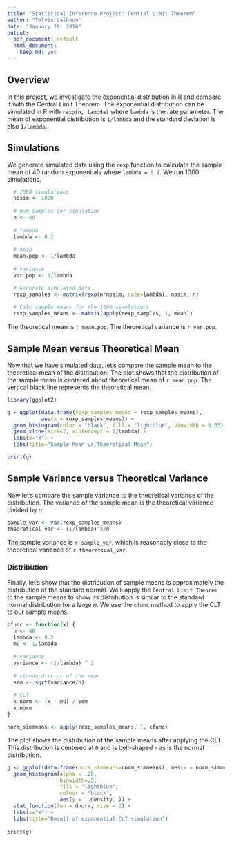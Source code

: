 ```yaml
---
title: "Statistical Inference Project: Central Limit Theorem"
author: "Telvis Calhoun"
date: "January 29, 2016"
output:
  pdf_document: default
  html_document:
    keep_md: yes
---
```


## Overview

In this project, we investigate the exponential distribution in R and compare it with the Central Limit Theorem. The exponential distribution can be simulated in R with `rexp(n, lambda)` where `lambda` is the rate parameter. The mean of exponential distribution is `1/lambda` and the standard deviation is also `1/lambda`.

## Simulations

We generate simulated data using the `rexp` function to calculate the sample mean of 40 random exponentials where `lambda = 0.2`. We run 1000 simulations.

```r
  # 1000 simulations
  nosim <- 1000
  
  # num samples per simulation
  n <- 40
  
  # lambda
  lambda <- 0.2
  
  # mean
  mean.pop <- 1/lambda
  
  # variance
  var.pop <- 1/lambda

  # Generate simulated data
  rexp_samples <- matrix(rexp(n*nosim, rate=lambda), nosim, n)
  
  # Calc sample means for the 1000 simulations
  rexp_samples_means <- matrix(apply(rexp_samples, 1, mean))
```

The theoretical mean is `r mean.pop`. The theoretical variance is `r var.pop`.

## Sample Mean versus Theoretical Mean

Now that we have simulated data, let's compare the sample mean to the theoretical mean of the distribution. The plot shows that the distribution of the sample mean is centered about theoretical mean of `r mean.pop`. The vertical black line represents the theoretical mean.

```r
library(ggplot2)

g = ggplot(data.frame(rexp_samples_means = rexp_samples_means), 
           aes(x = rexp_samples_means)) +
  geom_histogram(color = "black", fill = "lightblue", binwidth = 0.05) +
  geom_vline(size=2, xintercept = 1/lambda) +
  labs(x="X") +
  labs(title="Sample Mean vs.Theoretical Mean")

print(g)  
```


## Sample Variance versus Theoretical Variance

Now let's compare the sample variance to the theoretical variance of the distribution. The variance of the sample mean is the theoretical variance divided by $n$.

```r
sample_var <- var(rexp_samples_means)
theoretical_var <- (1/lambda)^2/n
```

The sample variance is `r sample_var`, which is reasonably close to the theoretical variance of `r theoretical_var`.

### Distribution
Finally, let's show that the distribution of sample means is approximately the distribution of the standard normal. We'll apply the `Central Limit Theorem` to the sample means to show its distribution is similar to the standard normal distribution for a large $n$. We use the `cfunc` method to apply the CLT to our sample means.

```r
cfunc <- function(x) {
  n <- 40
  lambda <- 0.2
  mu <- 1/lambda
  
  # variance
  variance <- (1/lambda) ^ 2
  
  # standard error of the mean
  sem <- sqrt(variance/n)
  
  # CLT
  x_norm <- (x - mu) / sem
  x_norm
}

norm_simmeans <- apply(rexp_samples_means, 1, cfunc)
```

The plot shows the distribution of the sample means after applying the CLT. This distribution is centered at `0` and is bell-shaped - as is the normal distribution.

```r

g <- ggplot(data.frame(norm_simmeans=norm_simmeans), aes(x = norm_simmeans)) + 
  geom_histogram(alpha = .20, 
                 binwidth=.3, 
                 fill = "lightblue", 
                 colour = "black", 
                 aes(y = ..density..)) +
  stat_function(fun = dnorm, size = 2) + 
  labs(x="X") +
  labs(title="Result of exponential CLT simulation")
  
print(g)
```
